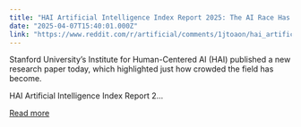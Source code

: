 ```yaml
---
title: "HAI Artificial Intelligence Index Report 2025: The AI Race Has Gotten Crowded—and China Is Closing In on the US"
date: "2025-04-07T15:40:01.000Z"
link: "https://www.reddit.com/r/artificial/comments/1jtoaon/hai_artificial_intelligence_index_report_2025_the/"
---
```


Stanford University’s Institute for Human-Centered AI (HAI) published a new research paper today, which highlighted just how crowded the field has become.
  
HAI Artificial Intelligence Index Report 2...

[Read more](https://www.reddit.com/r/artificial/comments/1jtoaon/hai_artificial_intelligence_index_report_2025_the/)
